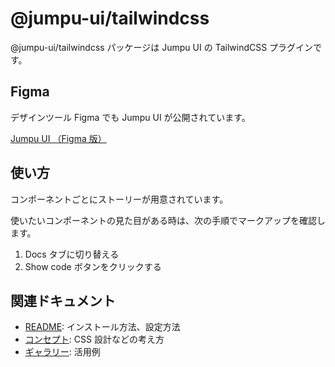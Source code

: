 
<Meta title="Overview/Introduction" />

# @jumpu-ui/tailwindcss

@jumpu-ui/tailwindcss パッケージは Jumpu UI の TailwindCSS プラグインです。

## Figma

デザインツール Figma でも Jumpu UI が公開されています。

[Jumpu UI （Figma 版）](https://www.figma.com/community/file/1042706969451783914)

## 使い方

コンポーネントごとにストーリーが用意されています。

使いたいコンポーネントの見た目がある時は、次の手順でマークアップを確認します。

1. Docs タブに切り替える
2. Show code ボタンをクリックする

## 関連ドキュメント

- [README](https://github.com/tuqulore/jumpu-ui/blob/develop/packages/tailwindcss/README.md): インストール方法、設定方法
- [コンセプト](?path=/story/overview-concept--page): CSS 設計などの考え方
- [ギャラリー](?path=/story/galleries-chat--text): 活用例
